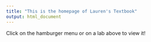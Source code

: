 ```yaml
---
title: "This is the homepage of Lauren's Textbook"
output: html_document
---
```


Click on the hamburger menu or on a lab above to view it!
